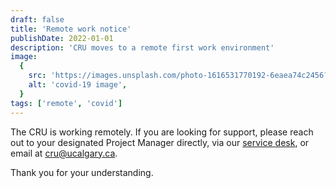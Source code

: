 ```yaml
---
draft: false
title: 'Remote work notice'
publishDate: 2022-01-01
description: 'CRU moves to a remote first work environment'
image:
  {
    src: 'https://images.unsplash.com/photo-1616531770192-6eaea74c2456?q=80&w=1000&auto=format&fit=crop&ixlib=rb-4.0.3&ixid=M3wxMjA3fDB8MHxwaG90by1wYWdlfHx8fGVufDB8fHx8fA==',
    alt: 'covid-19 image',
  }
tags: ['remote', 'covid']
---
```


The CRU is working remotely. If you are looking for support, please reach out to your designated Project Manager directly, via our [service desk](https://researchcalgary.atlassian.net/servicedesk/customer/portal/7), or email at cru@ucalgary.ca.

Thank you for your understanding.
